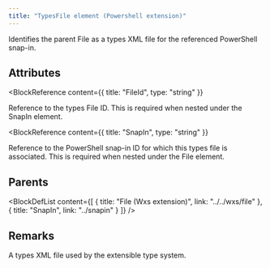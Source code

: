 ```yaml
---
title: "TypesFile element (Powershell extension)"
---
```



Identifies the parent File as a types XML file for the referenced PowerShell snap-in.


## Attributes

<BlockWrapper>

  <BlockReference
    content={{
      title: "FileId",
      type: "string"
    }}
  >
  Reference to the types File ID. This is required when nested under the SnapIn element.
  </BlockReference>

  <BlockReference
    content={{
      title: "SnapIn",
      type: "string"
    }}
  >
  Reference to the PowerShell snap-in ID for which this types file is associated. This is required when nested under the File element.
  </BlockReference>

</BlockWrapper>


## Parents

<BlockDefList content={[
    {
      title: "File (Wxs extension)",
      link: "../../wxs/file"
    },
    {
      title: "SnapIn",
      link: "../snapin"
    }
  ]}
/>

## Remarks

A types XML file used by the extensible type system.